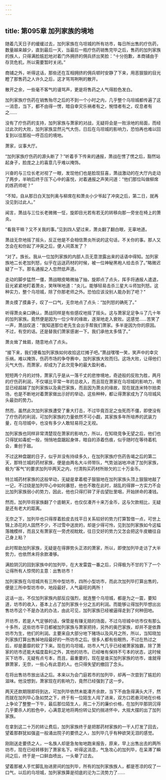 ```yaml
---
---
---
```

title: 第095章 加列家族的境地
---



随着几天日子的缓缓过去，加列家族在乌坦城的所有坊市，每日所出售的疗伤药，数量越来越少，直到最后一天，当最后一瓶疗伤药销售完毕之后，售药的加列家族的族人，只得满脸尴尬地对着门外拥挤的佣兵挤出笑脸：“十分抱歉，本商铺由于存货危机，所以需要暂时关闭。”

商铺之外，听得这话，那些还在互相拥挤的佣兵顿时安静了下来，用恶狠狠的目光瞪了那售药之人许久之后，这才骂骂咧咧的散开。

散开之余，一些毫不客气的谩骂声，更是将售药之人气得脸色发白。

加列家族疗伤药在销售殆尽之后的不到一个小时之内，几乎整个乌坦城都传遍了这一消息，当下，都不由得一愣，暗自幸灾乐祸者有之，惋惜者有之，叹息者有之……

没有了疗伤药的支持，加列家族与萧家的对战，无疑将会是一败涂地的局面，而经过此次的大败，加列家族显然元气大伤，日后在乌坦城的影响力，恐怕再也难以回复到以往那般一呼百应的境地。

萧家，议事大厅。

“加列家族疗伤药的源头断了？”听着手下传来的通报，萧战在愣了愣之后，豁然站起身子，脸庞之上的喜意几乎难以掩饰。

兴奋的与三位长老对视了一眼，发现他们也是脸现狂喜，萧战激动的在大厅内走动了两步，半晌后终于压下心中的喜悦，对着通报之声笑问道：“他们那位叫做柳席的炼药师呢？”

“不知，自从那日白天加列奥与柳席在和萧炎小少爷起了冲突之后，第二日，就再没见到过此人。”

闻言，萧战与三位长老微微一怔，旋即目光若有若无的转移向那一旁坐在椅上的萧炎。

“看我干嘛？又不关我的事。”见到四人望过来，萧炎翻了翻白眼，无辜地道。

萧战无奈地摇了摇头，反正他是不会相信萧炎所说的这句话，不关你的事。那人又怎会在和你起了冲突之后，便人间蒸发了？

“对了。族长。我从一位加列家族的内部人员无意泄露出来的话语中得知。加列家族地二长老加列怒，似乎在运送药材的时候，被一位神秘黑袍人给击杀了。”略微迟疑了一下。那名通报之人忽然低声道。

走动的脚步猛然一僵，萧战眼皮略微抽了抽，旋即点了点头，挥手将通报人遣退，目光紧紧地盯着萧炎，笑咪咪地道：“炎儿。能够轻易击杀三星大斗师加列怒。这种实力，整个乌坦城，除了你那老师之外。恐怕应该没别人能办到了吧？”

萧炎摸了摸鼻子，叹了一口气，无奈地点了点头：“加列怒的确死了。”

听得萧炎亲口确认，萧战同样是有些感叹地摇了摇头。这与萧家足足争斗了几十年的加列家族。竟然便是因为一位少年的缘故，逐渐地走入衰败。这感觉……苦笑了一声，萧战叹道：“我知道那位老先生会出手帮我们萧家。多半是因为你的原因。不过，有空的话。还是替我们萧家感谢一下。我们承他太多情了。”

萧炎耸了耸肩，随意地点了点头。

“接下来，我们便看加列家族如何收拾这烂摊子吧。”萧战嘿嘿一笑，笑声中的幸灾乐祸，难以掩饰，伤药市场的争夺赛中，加列家族大败而归。这场大败，让得他们元气大伤，而萧家，却成为了此次竞争的最大盈利者。

短短两个月的对恃，萧家几乎是从一落千丈的悲惨境地，奇迹般的反败为胜，两月的疗伤药利润，不仅堪比平常一年的总收入，而且现在萧家在乌坦城的影响力，明显已经超越了加列家族以及奥巴家族，而且因为萧炎的缘故，现在就连米特尔拍卖场，也是不断地对着萧家做出示好的举动，这些种种，都让得萧家成为了乌坦城风头最劲的势力。

然而，虽然此次加列家族遭受了重大打击，不过毕竟百足之虫死而不僵，即使没有了疗伤药的利润，可加列家族的力量依然不可小觑，其家族多年所培养的武装力量，在乌坦城中，也没有多少人敢轻易将之无视。

加列家族也同样非常清楚现在萧家的影响力，所以，在知晓竞争无望之后，他们也只得犹如毒蛇一般，悄悄地盘踞起身体，暗自的添着伤痕，似乎随时在等待着机会，重创于敌。

不过这种盘踞的日子，似乎并没有持续多久，在加列家族疗伤药告竭之后的第二天，那特兰城的药材家族，便是由两名大斗师带队，气势汹汹地冲进了加列家族，极为“客气”的要求加列毕两天之内，付清购买药材所赊欠的三十万金币。

特兰城药材家族的这般举动，无疑是拿着棍子狠狠地在加列家族头顶上狠狠地敲了一记，不过绕是加列毕心中如何暴怒，他也不敢在此时，胡乱的得罪一方实力不会比加列家族弱小的势力，因此，他也只得打碎了牙齿望肚里咽，开始拼命的凑钱。

然而，加列毕将家族翻了个底朝天，也仅仅凑齐十来万金币，这与欠款相比，无疑是还有老大的距离。

无奈之下，加列毕也只得厚着脸皮去找平日关系较好的势力打算暂借一点，可世上锦上添花的人固然不少，不过雪中送炭的，却是少得可怜，见到加列家族如今这幅落魄模样，而且又有萧家在一旁虎视眈眈，往日交好的势力又怎会把这牛皮糖往自己身上粘？

此时帮助加列家族，无疑是在得罪势头正浓的萧家，所以，即使加列毕走访了大半势力，也依然未将余款凑够。

满脸阴沉的回到家族中的加列毕，在大发雷霆一番之后，只得极为不甘的下了一个让得所有人惊愕的主意：出售坊市！

加列家族在乌坦城共有三所中型坊市，四所小型坊市，而此次加列毕打算出售的，便是三所中型坊市中，地段最好，人气最旺的两所！

这话一出，不仅加列家族内部反应强烈，就连整个乌坦城，都是为之一震，要知道，坊市的收入，基本上占了加列家族十分之五的利润。而能够让得加列毕想出出售坊市这个不是办法的办法，由此可见，加列家族已经被逼得走到了何种田地。

开坊市，若是人气足够的话，保管是有赚无赔的场面，不过乌坦城中坊市仅有那么十多所，这些坊市平日都被加列家族与萧家把持，另外的奥巴家族，却并不是依靠坊市为生，他们的利润。主要来自大部分地下赌场以及风月之所，所以，当知晓加列家族打算出售掉地段最好的一所坊市之后。很多人都有些眼热，不过在热过之后，却是萎靡的软了下来。现在的乌坦城，坊市人气几乎已经被萧家独霸，除了萧家的坊市还能大幅度盈利之外，其他的坊市。已经唯有保持不亏本的状态，这时候买下坊市，无疑有点亏本，而且，最重要的，现在是谁买加列家族的坊市，谁就得罪萧家，无奈，一些心有此意的人。也只得失望的撤回了念头。

在将出售坊市放出话之后。本来以为会门庭若市的加列毕，却再一次尝到了尴尬的滋味。他没想到，萧家现在的影响力，竟然已经强到了这一步。

两天还款期限即将到达，可加列毕依然未能凑齐余款，当下不由急得满头大汗，然而就在加列毕心急如焚之下，终于有一位陌生人闯了进来，双方口若悬河地在价格上争论了整整一下午，最后那位陌生人，用二十万的廉价价格，在加列毕那阴沉得几乎要杀人的脸色中，心满意足地将两份转让契约揣进怀中，大摇大摆的出了加列家族。

在拿到这二十万的转让费后，加列家族终于是把那药材家族的一干人打发了回去，望着那群犹如强盗一般涌出院子的要债之人，加列毕几乎有种欲哭无泪的感觉。

刚刚送走要债之人，一名族人却是急匆匆地跑来报告，原来，早上出售出去的两所坊市，现在已经转移到了萧家名下。听得这消息，气急攻心的加列毕，在呆滞了瞬间之后，终于是一口鲜血喷出，一头晕了过去。

望着那被人手忙脚乱抬进房间的加列毕，所有的加列家族族人，都是苍凉的叹了一口气，以后的乌坦城，加列家族算是彻底的沦为二流势力了……
